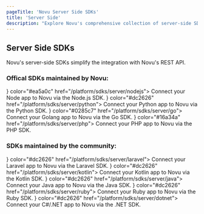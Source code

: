 ```yaml
---
pageTitle: 'Novu Server Side SDKs'
title: 'Server Side'
description: "Explore Novu's comprehensive collection of server-side SDKs for seamless notification integration across multiple programming languages"
---
```



## Server Side SDKs

Novu's server-side SDKs simplify the integration with Novu's REST API.

### Offical SDKs maintained by Novu:

<Cards cols={2}>
  <Card
    title="Node.js (Official)"
    icon={<NodejsIcon />}
    color="#ea5a0c"
    href="/platform/sdks/server/nodejs">
    Connect your Node app to Novu via the Node.js SDK.
  </Card>
  <Card
    title="Python (Official)"
    icon={<PythonIcon />}
    color="#dc2626"
    href="/platform/sdks/server/python">
    Connect your Python app to Novu via the Python SDK.
  </Card>
  <Card title="Go (Official)" icon={<GolangIcon />} color="#0285c7" href="/platform/sdks/server/go">
    Connect your Golang app to Novu via the Go SDK.
  </Card>
  <Card title="PHP (Official)" icon={<PhpIcon />} color="#16a34a" href="/platform/sdks/server/php">
    Connect your PHP app to Novu via the PHP SDK.
  </Card>
</Cards>

### SDKs maintained by the community:

<Cards cols={2}>
  <Card
    title="Laravel (Community)"
    icon={<LaravelIcon />}
    color="#dc2626"
    href="/platform/sdks/server/laravel">
    Connect your Laravel app to Novu via the Laravel SDK.
  </Card>
  <Card
    title="Kotlin (Community)"
    icon={<KotlinIcon />}
    color="#dc2626"
    href="/platform/sdks/server/kotlin">
    Connect your Kotlin app to Novu via the Kotlin SDK.
  </Card>
  <Card
    title="Java (Community)"
    icon={<JavaIcon />}
    color="#dc2626"
    href="/platform/sdks/server/java">
    Connect your Java app to Novu via the Java SDK.
  </Card>
  <Card
    title="Ruby (Community)"
    icon={<RubyIcon />}
    color="#dc2626"
    href="/platform/sdks/server/ruby">
    Connect your Ruby app to Novu via the Ruby SDK.
  </Card>
  <Card
    title=".NET (Community)"
    icon={<DotnetIcon />}
    color="#dc2626"
    href="/platform/sdks/server/dotnet">
    Connect your C#/.NET app to Novu via the .NET SDK.
  </Card>
</Cards>

